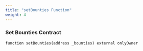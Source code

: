 ```yaml
---
title: "setBounties Function"
weight: 4
---
```


### Set Bounties Contract

```solidity
function setBounties(address _bounties) external onlyOwner
```
